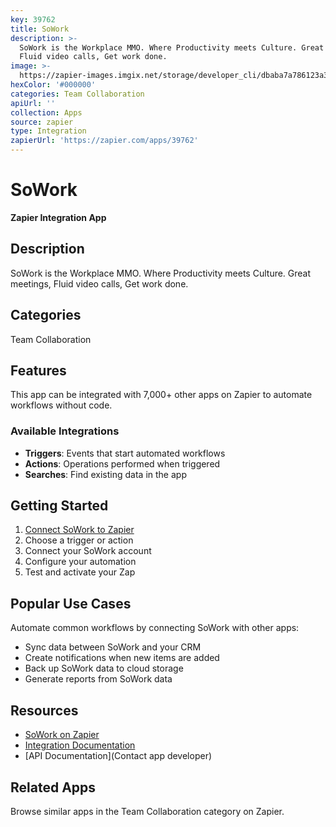 ```yaml
---
key: 39762
title: SoWork
description: >-
  SoWork is the Workplace MMO. Where Productivity meets Culture. Great meetings,
  Fluid video calls, Get work done.
image: >-
  https://zapier-images.imgix.net/storage/developer_cli/dbaba7a786123a3abb6f40c81e424e2c_3.png?auto=format%2Ccompress&ixlib=python-3.0.0&q=50
hexColor: '#000000'
categories: Team Collaboration
apiUrl: ''
collection: Apps
source: zapier
type: Integration
zapierUrl: 'https://zapier.com/apps/39762'
---
```

# SoWork

**Zapier Integration App**

## Description

SoWork is the Workplace MMO. Where Productivity meets Culture. Great meetings, Fluid video calls, Get work done.

## Categories

Team Collaboration

## Features

This app can be integrated with 7,000+ other apps on Zapier to automate workflows without code.

### Available Integrations

- **Triggers**: Events that start automated workflows
- **Actions**: Operations performed when triggered
- **Searches**: Find existing data in the app

## Getting Started

1. [Connect SoWork to Zapier](https://zapier.com/apps/39762)
2. Choose a trigger or action
3. Connect your SoWork account
4. Configure your automation
5. Test and activate your Zap

## Popular Use Cases

Automate common workflows by connecting SoWork with other apps:

- Sync data between SoWork and your CRM
- Create notifications when new items are added
- Back up SoWork data to cloud storage
- Generate reports from SoWork data

## Resources

- [SoWork on Zapier](https://zapier.com/apps/39762)
- [Integration Documentation](https://zapier.com/apps/39762/integrations)
- [API Documentation](Contact app developer)

## Related Apps

Browse similar apps in the Team Collaboration category on Zapier.
